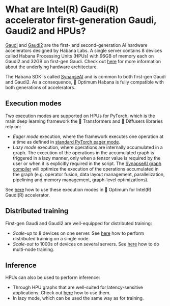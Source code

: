 <!---
Copyright 2023 The HuggingFace Team. All rights reserved.

Licensed under the Apache License, Version 2.0 (the "License");
you may not use this file except in compliance with the License.
You may obtain a copy of the License at

    http://www.apache.org/licenses/LICENSE-2.0

Unless required by applicable law or agreed to in writing, software
distributed under the License is distributed on an "AS IS" BASIS,
WITHOUT WARRANTIES OR CONDITIONS OF ANY KIND, either express or implied.
See the License for the specific language governing permissions and
limitations under the License.
-->

# What are Intel(R) Gaudi(R) accelerator first-generation Gaudi, Gaudi2 and HPUs?

[Gaudi](https://habana.ai/training/gaudi/) and [Gaudi2](https://habana.ai/training/gaudi2/) are the first- and second-generation AI hardware accelerators designed by Habana Labs.
A single server contains 8 devices called Habana Processing Units (HPUs) with 96GB of memory each on Gaudi2 and 32GB on first-gen Gaudi.
Check out [here](https://docs.habana.ai/en/latest/Gaudi_Overview/Gaudi_Architecture.html) for more information about the underlying hardware architecture.

The Habana SDK is called [SynapseAI](https://docs.habana.ai/en/latest/index.html) and is common to both first-gen Gaudi and Gaudi2.
As a consequence, 🤗 Optimum Habana is fully compatible with both generations of accelerators.


## Execution modes

Two execution modes are supported on HPUs for PyTorch, which is the main deep learning framework the 🤗 Transformers and 🤗 Diffusers libraries rely on:

- *Eager mode* execution, where the framework executes one operation at a time as defined in [standard PyTorch eager mode](https://pytorch.org/tutorials/beginner/hybrid_frontend/learning_hybrid_frontend_through_example_tutorial.html).
- *Lazy mode* execution, where operations are internally accumulated in a graph. The execution of the operations in the accumulated graph is triggered in a lazy manner, only when a tensor value is required by the user or when it is explicitly required in the script. The [SynapseAI graph compiler](https://docs.habana.ai/en/latest/Gaudi_Overview/SynapseAI_Software_Suite.html#graph-compiler-and-runtime) will optimize the execution of the operations accumulated in the graph (e.g. operator fusion, data layout management, parallelization, pipelining and memory management, graph-level optimizations).

See [here](../usage_guides/accelerate_training#lazy-mode) how to use these execution modes in 🤗 Optimum for Intel(R) Gaudi(R) accelerator.


## Distributed training

First-gen Gaudi and Gaudi2 are well-equipped for distributed training:

- *Scale-up* to 8 devices on one server. See [here](../tutorials/distributed) how to perform distributed training on a single node.
- *Scale-out* to 1000s of devices on several servers. See [here](../usage_guides/multi_node_training) how to do multi-node training.


## Inference

HPUs can also be used to perform inference:
- Through HPU graphs that are well-suited for latency-sensitive applications. Check out [here](../usage_guides/accelerate_inference) how to use them.
- In lazy mode, which can be used the same way as for training.
